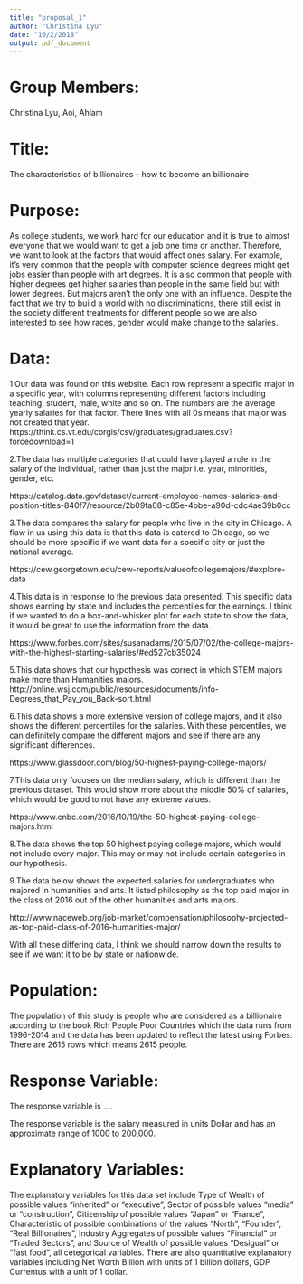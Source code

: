 ```yaml
---
title: "proposal_1"
author: "Christina Lyu"
date: "10/2/2018"
output: pdf_document
---
```

# Group Members: 

Christina Lyu, Aoi, Ahlam

# Title: 

The characteristics of billionaires -- how to become an billionaire

# Purpose:

As college students, we work hard for our education and it is true to almost everyone that we would want to get a job one time or another. Therefore, we want to look at the factors that would affect ones salary. For example, it's very common that the people with computer science degrees might get jobs easier than people with art degrees. It is also common that people with higher degrees get higher salaries than people in the same field but with lower degrees. But majors aren't the only one with an influence. Despite the fact that we try to build a world with no discriminations, there still exist in the society different treatments for different people so we are also interested to see how races, gender would make change to the salaries.

# Data:

1.Our data was found on this website. Each row represent a specific major in a specific year, with columns representing different factors including teaching, student, male, white and so on. The numbers are the average yearly salaries for that factor. There lines with all 0s means that major was not created that year.  https://think.cs.vt.edu/corgis/csv/graduates/graduates.csv?forcedownload=1

2.The data has multiple categories that could have played a role in the salary of the individual, rather than just the major i.e. year, minorities, gender, etc.

https://catalog.data.gov/dataset/current-employee-names-salaries-and-position-titles-840f7/resource/2b09fa08-c85e-4bbe-a90d-cdc4ae39b0cc

3.The data compares the salary for people who live in the city in Chicago. A flaw in us using this data is that this data is catered to Chicago, so we should be more specific if we want data for a specific city or just the national average.
 
https://cew.georgetown.edu/cew-reports/valueofcollegemajors/#explore-data

4.This data is in response to the previous data presented. This specific data shows earning by state and includes the percentiles for the earnings. I think if we wanted to do a box-and-whisker plot for each state to show the data, it would be great to use the information from the data. 

https://www.forbes.com/sites/susanadams/2015/07/02/the-college-majors-with-the-highest-starting-salaries/#ed527cb35024

5.This data shows that our hypothesis was correct in which STEM majors make more than Humanities majors. 
http://online.wsj.com/public/resources/documents/info-Degrees_that_Pay_you_Back-sort.html

6.This data shows a more extensive version of college majors, and it also shows the different percentiles for the salaries. With these percentiles, we can definitely compare the different majors and see if there are any significant differences.

https://www.glassdoor.com/blog/50-highest-paying-college-majors/

7.This data only focuses on the median salary, which is different than the previous dataset. This would show more about the middle 50% of salaries, which would be good to not have any extreme values.

https://www.cnbc.com/2016/10/19/the-50-highest-paying-college-majors.html

8.The data shows the top 50 highest paying college majors, which would not include every major. This may or may not include certain categories in our hypothesis. 


9.The data below shows the expected salaries for undergraduates who majored in humanities and arts. It listed philosophy as the top paid major in the class of 2016 out of the other humanities and arts majors.

http://www.naceweb.org/job-market/compensation/philosophy-projected-as-top-paid-class-of-2016-humanities-major/

With all these differing data, I think we should narrow down the results to see if we want it to be by state or nationwide.

# Population:

The population of this study is people who are considered as a billionaire according to the book Rich People Poor Countries which the data runs from 1996-2014 and the data has been updated to reflect the latest using Forbes. There are 2615 rows which means 2615 people. 


# Response Variable:

The response variable is ....


The response variable is the salary measured in units Dollar and has an approximate range of 1000 to 200,000.

# Explanatory Variables:

The explanatory variables for this data set include Type of Wealth of possible values "inherited" or "executive", Sector of possible values "media" or "construction", Citizenship of possible values "Japan" or "France", Characteristic of possible combinations of the values "North", "Founder", "Real Billionaires", Industry Aggregates of possible values "Financial" or "Traded Sectors", and Source of Wealth of possible values "Desigual" or "fast food", all cetegorical variables. There are also quantitative explanatory variables including Net Worth Billion with units of 1 billion dollars, GDP Currentus with a unit of 1 dollar. 
